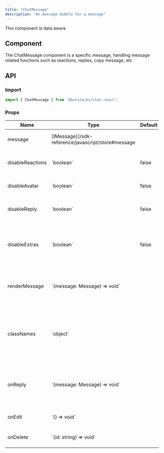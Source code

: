 ```yaml
---
title: "ChatMessage"
description: "An message bubble for a message"
---
```


<Check>This component is data aware</Check>

## Component

The ChatMessage component is a specific message, handling message related functions such as reactions,
replies, copy message, etc

## API

### Import

```js
import { ChatMessage } from "@botstacks/chat-react";
```

### Props

<table>
  <thead>
    <tr>
      <th>Name</th>
      <th>Type</th>
      <th>Default</th>
      <th>Description</th>
    </tr>
  </thead>
  <tbody>
    <tr>
      <td>message</td>
      <td>[IMessage](/sdk-reference/javascript/store#message</td>
      <td></td>
      <td>The message to display</td>
    </tr>
    <tr>
      <td>disableReactions</td>
      <td>`boolean`</td>
      <td>false</td>
      <td>Disable to option to add reactions</td>
    </tr>
    <tr>
      <td>disableAvatar</td>
      <td>`boolean`</td>
      <td>false</td>
      <td>Hide the user's avatar</td>
    </tr>
    <tr>
      <td>disableReply</td>
      <td>`boolean`</td>
      <td>false</td>
      <td>Disable to option to reply to a message</td>
    </tr>
    <tr>
      <td>disableExtras</td>
      <td>`boolean`</td>
      <td>false</td>
      <td>Hide the extra options of a message, such as copy, edit, delete</td>
    </tr>
    <tr>
      <td>renderMessage</td>
      <td>`(message: Message) => void`</td>
      <td></td>
      <td>If provided, use this function rather than the baked in UI.</td>
    </tr>
    <tr>
      <td>classNames</td>
      <td>`object`</td>
      <td></td>
      <td>
        Specific class names to override bubbles. Options are `sender` and
        `bubble`.
      </td>
    </tr>
    <tr>
      <td>onReply</td>
      <td>`(message: Message) => void`</td>
      <td></td>
      <td>
        If provided, show the option to reply to the message and handle
        callback.
      </td>
    </tr>
    <tr>
      <td>onEdit</td>
      <td>`() => void`</td>
      <td></td>
      <td>Callback for editing a message</td>
    </tr>
    <tr>
      <td>onDelete</td>
      <td>`(id: string) => void`</td>
      <td></td>
      <td>Callback for deleting a message</td>
    </tr>
  </tbody>
</table>
